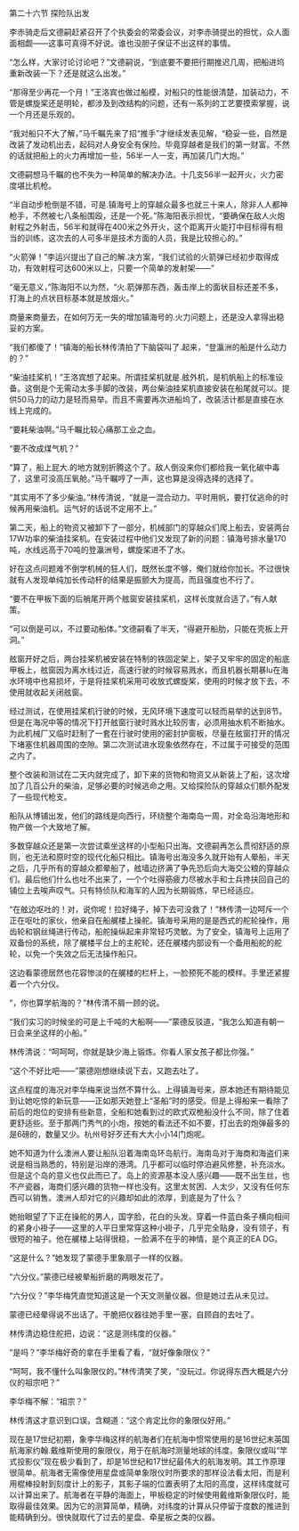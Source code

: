 

第二十六节 探险队出发

李赤骑走后文德嗣赶紧召开了个执委会的常委会议，对李赤骑提出的担忧，众人面面相觑――这事可真得不好说。谁也没胆子保证不出这样的事情。

“怎么样，大家讨论讨论吧？”文德嗣说，“到底要不要把行期推迟几周，把船进坞重新改装一下？还是就这么出发。”

“那得至少再花一个月！”王洛宾也做过船模，对船只的性能很清楚，加装动力，不管是螺旋桨还是明轮，都涉及到改结构的问题，还有一系列的工艺要摸索掌握，说一个月还是乐观的。

“我对船只不大了解，”马千瞩先来了招“推手”才继续发表见解，“稳妥一些，自然是改装了发动机出去，起码对人身安全有保险。毕竟穿越者是我们的第一财富。不然的话就把船上的火力再增加一些，56半一人一支，再加装几门大炮。”

文德嗣想马千瞩的也不失为一种简单的解决办法。十几支56半一起开火，火力密度堪比机枪。

“半自动步枪倒是不错，可是.镇海号上的穿越众最多也就三十来人，除非人人都神枪手，不然被七八条船围殴，还是一个死。”陈海阳表示担忧，“要确保在敌人火炮射程之外射击，56半和就得在400米之外开火，这个距离开火能打中目标得有相当的训练，这次去的人可多半是技术方面的人员，我是比较担心的。”

“火箭弹！”李运兴提出了自己的解.决方案，“我们试验的火箭弹已经初步取得成功，有效射程可达600米以上，只要一个简单的发射架――”

“毫无意义，”陈海阳不以为然，“火.箭弹那东西，轰击岸上的面状目标还差不多，打海上的点状目标基本就是放烟火。”

商量来商量去，在如何万无一失的增加镇海号的.火力问题上，还是没人拿得出稳妥的方案。

“我们都傻了！”镇海的船长林传清拍了下脑袋叫了.起来，“登瀛洲的船是什么动力的？”

“柴油挂桨机！”王洛宾想了起来。所谓挂桨机就是.舷外机，是机帆船上的标准设备。这倒是个无需动太多手脚的改装，两台柴油挂桨机直接安装在船尾就可以。提供50马力的动力是轻而易举。而且不需要再次进船坞了，改装活计都是直接在水线上完成的。

“要耗柴油啊。”马千瞩比较心痛那工业之血。

“要不改成煤气机？”

“算了，船上屁大.的地方就别折腾这个了。敌人倒没来你们都给我一氧化碳中毒了，这里可没高压氧舱。”马千瞩哼了一声，这也算是没得选择的选择了。

“其实用不了多少柴油。”林传清说，“就是一混合动力。平时用帆，要打仗逃命的时候再用柴油机。运气好的话说不定用不上。”

第二天，船上的物资又被卸下了一部分，机械部门的穿越众们爬上船去，安装两台17W功率的柴油挂桨机。在安装过程中他们又发现了新的问题：镇海号排水量170吨，水线远高于70吨的登瀛洲号，螺旋桨进不了水。

好在这点问题难不倒学机械的狂人们，既然长度不够，俺们就给你加长。不过很快就有人发现单纯加长传动杆的结果是振颤大为提高，而且强度也不行了。

“要不在甲板下面的后艄尾开两个舷窗安装挂桨机，这样长度就合适了。”有人献策。

“可以倒是可以，不过要动船体。”文德嗣看了半天，“得避开船肋，只能在壳板上开洞。”

舷窗开好之后，两台挂桨机被安装在特制的铁固定架上，架子又牢牢的固定的船底甲板上，舷窗因为离水线过近，高速行驶的时候容易溅水，而且机器长期暴lu在海水环境中也易损坏，于是将挂桨机采用可收放式螺旋桨，使用的时候才放下去，不使用就收起关闭舷窗。

经过测试，在使用挂桨机行驶的时候，无风环境下速度可以轻而易举的达到8节。但是在海况中等的情况下打开舷窗行驶时溅水比较厉害，必须用抽水机不断抽水。为此机械厂又临时赶制了一套在行驶时使用的密封护窗板，尽量在舷窗打开的情况下堵塞住机器周围的空隙。第二次测试进水现象依然存在，不过属于可接受的范围之内了。

整个改装和测试在二天内就完成了，卸下来的货物和物资又从新装上了船，这次增加了几百公升的柴油，足够必要的时候逃命之用。又给探险队的穿越众们额外配发了一些现代枪支。

船队从博铺出发，他们的路线是向西行，环绕整个海南岛一周，对全岛沿海地形和物产做一个大致地了解。

多数穿越众还是第一次尝试乘坐这样的小型船只出海。文德嗣再怎么贯彻舒适的原则，也无法和原时空的现代化船只相比。镇海号出海没多久就开始有人晕船，半天之后，几乎所有的穿越众都晕船了，舷墙边挤满了争先恐后向大海交公粮的穿越众们。最后他们什么也吐不出来了，一个个吐得筋疲力尽被水手和士兵搀扶回自己的铺位上去唉声叹气。只有特侦队和海军的人因为长期锻炼，早已经适应。

“在舷边呕吐的！对，说你呢！拉好绳子，掉下去可没救了！”林传清一边呵斥一个正在呕吐的家伙，他亲自在船艉楼上操舵。镇海号采用的是是西式的舵轮操作，用齿轮和钢丝绳进行传动，船舵操纵起来非常轻巧灵敏。为了安全，镇海号上运用了双备份的系统，除了艉楼平台上的主舵轮，还在艉楼内部设有一个备用船舵的舵轮，以免一个失效之后无法操作船只。

这边看蒙德居然也花容惨淡的在艉楼的栏杆上，一脸预死不能的模样。手里还紧握着一个六分仪。

“，你也算学航海的？”林传清不屑一顾的说。

“我们实习的时候坐的可是上千吨的大船啊――”蒙德反驳道，“我怎么知道有朝一日会来坐这样的小船。”

林传清说：“呵呵呵，你就是缺少海上锻炼。你看人家女孩子都比你强。”

“这个不好比吧――”蒙德刚想继续说下去，又跑去吐了。

这点程度的海况对李华梅来说当然不算什么。上得镇海号来，原本她还有期待能见到让她吃惊的新玩意――正如那天她登上“圣船”时的感受。但是上得船来一看除了前后的炮位的安排有些新意，全船和她看到过的欧式双桅船没什么不同，除了住着更舒适些。至于那两门秀气的小炮，按她的看法还不如不要，打出去的炮弹最多的是6磅的，数量又少。杭州号好歹还有大大小小14门炮呢。

她不知道为什么澳洲人要让船队沿着海南岛环岛航行。海南岛对于海商和海盗们来说是相当熟悉的，特别是沿岸的港湾。几乎都可以临时停泊避风修整，补充淡水。但是这个岛的意义也仅此而已了。岛上的资源基本没人感兴趣――既不出生丝，也不产瓷器，海商们感兴趣的货物一样也没有。这里太贫困、人太少，又没有任何东西可以销售。澳洲人却对它的兴趣却如此的浓厚，到底是为了什么？

她抬眼望了下正在操舵的男人，国字脸，花白的头发。穿着一件蓝白条子横向相间的紧身小褂子――这里的人平日里常穿这种小褂子，几乎完全贴身，没有领子，有很短的袖子。他在艉楼上站得很稳，一脸满不在乎的神情，是个真正的EA DG。

“这是什么？”她发现了蒙德手里象扇子一样的仪器。

“六分仪。”蒙德已经被晕船折磨的两眼发花了。

“六分仪？”李华梅凭直觉知道这是一个天文测量仪器。但是她过去从未见过。

蒙德已经晕得说不出话了。干脆把仪器往她手里一塞，自顾自的去吐了。

林传清边稳住舵把，边说：“这是测纬度的仪器。”

“是吗？”李华梅好奇的拿在手里看了看，“就好像象限仪？”

“呵呵，我不懂什么叫象限仪的。”林传清笑了笑，“没玩过。你说得东西大概是六分仪的祖宗吧？”

李华梅不解：“祖宗？”

林传清这才意识到口误，含糊道：“这个肯定比你的象限仪好用。”

现在是17世纪初期，象李华梅这样的航海者们在航海中惯常使用的是16世纪末英国航海家约翰.戴维斯使用的象限仪，用于在航海时测量地球的纬度。象限仪或叫“竿式投影仪”现在极少看到了，却是16世纪和17世纪最伟大的航海发明。其工作原理很简单。航海者无需像使用星盘或简单象限仪时所要求的那样设法看太阳，而是利用棍棒投射到刻度计上的影子，其影子端的位置表明了太阳的高度，这样纬度就可以计算出来了。航海者在平静的海面上，甲板稳定的时候使用戴维斯象限仪时，能取得最佳效果。因为它的测算简单，精确，对纬度的计算从只停留于度数的推进到能精确到分。很快就取代了过去的星盘、牵星板之类的仪器。

